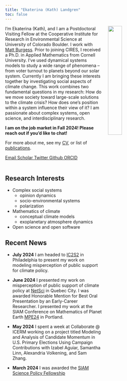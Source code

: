 ```yaml
---
title: "Ekaterina (Kath) Landgren"
toc: false
---
```


<img src="/assets/images/headshot.png" width="30%" hspace="20" align="right">
I'm Ekaterina (Kath),  and I am a Postdoctoral Visiting Fellow at the Cooperative Institute for Research in Environmental Science at University of Colorado Boulder. I work with [Matt Burgess](https://www.mattgburgess.ca). Prior to joining CIRES, I received a Ph.D. in Applied Mathematics from Cornell University. I've used dynamical systems models to study a wide range of phenomena -- from voter turnout to planets beyond our solar system.  Currently I am bringing these interests together by investigating social aspects of climate change. This work combines two fundamental questions in my research: How do we move society toward large-scale solutions to the climate crisis? How does one’s position within a system influence their view of it? I am passionate about complex systems, open science, and interdisciplinary research.

**I am on the job market in Fall 2024! Please reach out if you'd like to chat!**

For more about me, see my [CV](/assets/docs/CV.pdf), or list of [publications](/pages/publications.qmd). 

::: {.column-page-inset .text-center}
```{=html}
<a class="btn btn-outline-dark", href="mailto:ekaterina.landgren@colorado.edu" target="_blank" rel="noopener noreferrer">
    <i class="ai bi-envelope" role='img' aria-label='Email'></i> Email
</a>
<a class="btn btn-outline-dark", href="https://scholar.google.com/citations?user=pu9BpO0AAAAJ&hl" target="_blank" rel="noopener noreferrer">
    <i class="ai ai-google-scholar" role='img' aria-label='Google Scholar'></i> Scholar
</a>
<a class="btn btn-outline-dark", href="https://twitter.com/appliedkath" target="_blank" rel="noopener noreferrer">
    <i class="bi bi-twitter" role='img' aria-label='Twitter'></i> Twitter
</a>
<a class="btn btn-outline-dark", href="https://github.com/kathlandgren" target="_blank" rel="noopener noreferrer">
    <i class="bi bi-github" role='img' aria-label='Github'></i> Github
</a>
<a class="btn btn-outline-dark", href="https://orcid.org/0000-0001-6029-5216" target="_blank" rel="noopener noreferrer">
    <i class="ai ai-orcid" role='img' aria-label='ORCID'></i> ORCID
</a>
<br>
<br>
```
:::

## Research Interests
* Complex social systems
    + opinion dynamics
    + socio-environmental systems
    + polarization

* Mathematics of climate 
    + conceptual climate models 
    + exoplanetary atmosphere dynamics

* Open science and open software

## Recent News

* **July 2024** 
I am headed to [IC2S2](https://ic2s2-2024.org/topics) in Philadelphia to present my work on modeling misperception of public support for climate policy.

* **June 2024**
I presented my work on misperception of public support of climate policy at [NetSci](https://netsci2024.com) in Quebec City. I was awarded Honorable Mention for Best Oral Presentation by an Early-Career Researcher. 
I presented my work at the SIAM Conference on Mathematics of Planet Earth [MPE24](https://www.siam.org/conferences/cm/conference/mpe24) in Portland.

* **May 2024** I spent a week at Collaborate @ ICERM working on a project titled Modeling and Analysis of Candidate Momentum in U.S. Primary Elections Using Campaign Contributions with Izabel Aguiar, Samantha Linn, Alexandria Volkening, and Sam Zhang.

* **March 2024** I was awarded the [SIAM Science Policy Fellowship](https://sinews.siam.org/Details-Page/2024-siam-science-policy-fellows)

​